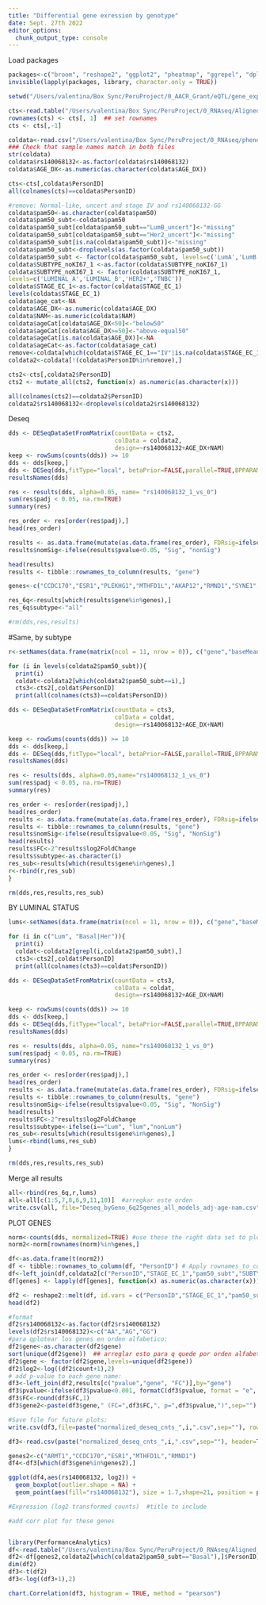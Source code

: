 ```yaml
---
title: "Differential gene exression by genotype"
date: Sept. 27th 2022
editor_options: 
  chunk_output_type: console
---
```


Load packages
```r
packages<-c("broom", "reshape2", "ggplot2", "pheatmap", "ggrepel", "dplyr", "RColorBrewer", "viridis","DESeq2","BiocParallel")
invisible(lapply(packages, library, character.only = TRUE))

setwd("/Users/valentina/Box Sync/PeruProject/0_AACR_Grant/eQTL/gene_expression_byGeno")
```

```r
cts<-read.table("/Users/valentina/Box Sync/PeruProject/0_RNAseq/Aligned_Counts/276Samples/gene.counts.271.samples.txt", header=TRUE, check.names = F)
rownames(cts) <- cts[, 1]  ## set rownames
cts <- cts[,-1]

coldata<-read.csv("/Users/valentina/Box Sync/PeruProject/0_RNAseq/pheno_257_SeqSamples.csv", header=TRUE)
### Check that sample names match in both files
str(coldata)
coldata$rs140068132<-as.factor(coldata$rs140068132)
coldata$AGE_DX<-as.numeric(as.character(coldata$AGE_DX))

cts<-cts[,coldata$PersonID]
all(colnames(cts)==coldata$PersonID)  

#remove: Normal-like, uncert and stage IV and rs140068132-GG
coldata$pam50<-as.character(coldata$pam50)
coldata$pam50_subt<-coldata$pam50
coldata$pam50_subt[coldata$pam50_subt=="LumB_uncert"]<-"missing"
coldata$pam50_subt[coldata$pam50_subt=="Her2_uncert"]<-"missing"
coldata$pam50_subt[is.na(coldata$pam50_subt)]<-"missing"
coldata$pam50_subt<-droplevels(as.factor(coldata$pam50_subt))
coldata$pam50_subt <- factor(coldata$pam50_subt, levels=c('LumA','LumB','Her2','Basal'))
coldata$SUBTYPE_noKI67_1 <-as.factor(coldata$SUBTYPE_noKI67_1)
coldata$SUBTYPE_noKI67_1 <- factor(coldata$SUBTYPE_noKI67_1,
levels=c('LUMINAL_A','LUMINAL_B','HER2+','TNBC'))
coldata$STAGE_EC_1<-as.factor(coldata$STAGE_EC_1)
levels(coldata$STAGE_EC_1)
coldata$age_cat<-NA
coldata$AGE_DX<-as.numeric(coldata$AGE_DX)
coldata$NAM<-as.numeric(coldata$NAM)
coldata$ageCat[coldata$AGE_DX<50]<-"below50"
coldata$ageCat[coldata$AGE_DX>=50]<-"above-equal50"
coldata$ageCat[is.na(coldata$AGE_DX)]<-NA
coldata$ageCat<-as.factor(coldata$age_cat)
remove<-coldata[which(coldata$STAGE_EC_1=="IV"|is.na(coldata$STAGE_EC_1)|coldata$rs140068132==2),]$PersonID
coldata2<-coldata[!(coldata$PersonID%in%remove),]

cts2<-cts[,coldata2$PersonID]
cts2 <- mutate_all(cts2, function(x) as.numeric(as.character(x)))

all(colnames(cts2)==coldata2$PersonID) 
coldata2$rs140068132<-droplevels(coldata2$rs140068132)
```

Deseq
```r
dds <- DESeqDataSetFromMatrix(countData = cts2,
                              colData = coldata2,
                              design=~rs140068132+AGE_DX+NAM)
keep <- rowSums(counts(dds)) >= 10
dds <- dds[keep,]
dds <- DESeq(dds,fitType="local", betaPrior=FALSE,parallel=TRUE,BPPARAM=MulticoreParam(6))
resultsNames(dds)

res <- results(dds, alpha=0.05, name= "rs140068132_1_vs_0")
sum(res$padj < 0.05, na.rm=TRUE)
summary(res)

res_order <- res[order(res$padj),]
head(res_order)

results <- as.data.frame(mutate(as.data.frame(res_order), FDRsig=ifelse(res_order$padj<0.05, "FDR<0.05", "Not Sig")), row.names=rownames(res_order))
results$nomSig<-ifelse(results$pvalue<0.05, "Sig", "nonSig")

head(results)
results <- tibble::rownames_to_column(results, "gene")

genes<-c("CCDC170","ESR1","PLEKHG1","MTHFD1L","AKAP12","RMND1","SYNE1","ARMT1","ZBTB2")

res_6q<-results[which(results$gene%in%genes),]
res_6q$subtype<-"all"

#rm(dds,res,results)
```

#Same, by subtype
```r
r<-setNames(data.frame(matrix(ncol = 11, nrow = 0)), c("gene","baseMean","log2FoldChange","lfcSE","stat","pvalue","padj","FDRsig","nomSig", "FC", "subtype"))

for (i in levels(coldata2$pam50_subt)){
  print(i)
  coldat<-coldata2[which(coldata2$pam50_subt==i),]
  cts3<-cts2[,coldat$PersonID]
  print(all(colnames(cts3)==coldat$PersonID))  

dds <- DESeqDataSetFromMatrix(countData = cts3,
                              colData = coldat,
                              design=~rs140068132+AGE_DX+NAM)

keep <- rowSums(counts(dds)) >= 10
dds <- dds[keep,]
dds <- DESeq(dds,fitType="local", betaPrior=FALSE,parallel=TRUE,BPPARAM=MulticoreParam(6))
resultsNames(dds)

res <- results(dds, alpha=0.05,name="rs140068132_1_vs_0")
sum(res$padj < 0.05, na.rm=TRUE)
summary(res)

res_order <- res[order(res$padj),]
head(res_order)
results <- as.data.frame(mutate(as.data.frame(res_order), FDRsig=ifelse(res_order$padj<0.05, "FDR<0.05", "FDR_NotSig")), row.names=rownames(res_order))
results <- tibble::rownames_to_column(results, "gene")
results$nomSig<-ifelse(results$pvalue<0.05, "Sig", "NonSig")
head(results)
results$FC<-2^results$log2FoldChange
results$subtype<-as.character(i)
res_sub<-results[which(results$gene%in%genes),]
r<-rbind(r,res_sub)
}

rm(dds,res,results,res_sub)
```

BY LUMINAL STATUS
```r
lums<-setNames(data.frame(matrix(ncol = 11, nrow = 0)), c("gene","baseMean","log2FoldChange","lfcSE","stat","pvalue","padj","FDRsig","nomSig", "FC", "subtype"))

for (i in c("Lum", "Basal|Her")){
  print(i)
  coldat<-coldata2[grepl(i,coldata2$pam50_subt),]
  cts3<-cts2[,coldat$PersonID]
  print(all(colnames(cts3)==coldat$PersonID))  

dds <- DESeqDataSetFromMatrix(countData = cts3,
                              colData = coldat,
                              design=~rs140068132+AGE_DX+NAM)

keep <- rowSums(counts(dds)) >= 10
dds <- dds[keep,]
dds <- DESeq(dds,fitType="local", betaPrior=FALSE,parallel=TRUE,BPPARAM=MulticoreParam(6))
resultsNames(dds)

res <- results(dds, alpha=0.05, name="rs140068132_1_vs_0")
sum(res$padj < 0.05, na.rm=TRUE)
summary(res)

res_order <- res[order(res$padj),]
head(res_order)
results <- as.data.frame(mutate(as.data.frame(res_order), FDRsig=ifelse(res_order$padj<0.05, "FDR<0.05", "FDR_NotSig")), row.names=rownames(res_order))
results <- tibble::rownames_to_column(results, "gene")
results$nomSig<-ifelse(results$pvalue<0.05, "Sig", "NonSig")
head(results)
results$FC<-2^results$log2FoldChange
results$subtype<-ifelse(i=="Lum", "lum","nonLum")
res_sub<-results[which(results$gene%in%genes),]
lums<-rbind(lums,res_sub)
}

rm(dds,res,results,res_sub)
```


Merge all results
```r
all<-rbind(res_6q,r,lums)
all<-all[c(1:5,7,8,6,9,11,10)]  #arregkar este orden
write.csv(all, file="Deseq_byGeno_6q25genes_all_models_adj-age-nam.csv", row.names=F)
```



PLOT GENES
```r
norm<-counts(dds, normalized=TRUE) #use these the right data set to plot (all samples, luminals, only etc)
norm2<-norm[rownames(norm)%in%genes,]

df<-as.data.frame(t(norm2))
df <- tibble::rownames_to_column(df, "PersonID") # Apply rownames_to_column
df<-left_join(df,coldata2[c("PersonID","STAGE_EC_1","pam50_subt","SUBTYPE_noKI67_1","age_cat","rs140068132","AGE_DX", "NAM")], by="PersonID")
df[genes] <- lapply(df[genes], function(x) as.numeric(as.character(x)))

df2 <- reshape2::melt(df, id.vars = c("PersonID","STAGE_EC_1","pam50_subt","SUBTYPE_noKI67_1","age_cat","rs140068132","AGE_DX","NAM"),variable.name = "gene", value.name = "count")
head(df2)

#format
df2$rs140068132<-as.factor(df2$rs140068132)
levels(df2$rs140068132)<-c("AA","AG","GG")
#para qplotear los genes en orden alfabetico:
df2$gene<-as.character(df2$gene)
sort(unique(df2$gene))  ## arreglar esto para q quede por orden alfabetico
df2$gene <- factor(df2$gene,levels=unique(df2$gene))
df2$log2<-log((df2$count+1),2)
# add p-value to each gene name:
df3<-left_join(df2,results[c("pvalue","gene", "FC")],by="gene")
df3$pvalue<-ifelse(df3$pvalue<0.001, formatC(df3$pvalue, format = "e", digits = 1), round(df3$pvalue,3))
df3$FC<-round(df3$FC,1)
df3$gene2<-paste(df3$gene," (FC=",df3$FC,", p=",df3$pvalue,")",sep="")

#Save file for future plots:
write.csv(df3,file=paste("normalized_deseq_cnts_",i,".csv",sep=""), row.names=F)

df3<-read.csv(paste("normalized_deseq_cnts_",i,".csv",sep=""), header=T)

genes2<-c("ARMT1","CCDC170","ESR1","MTHFD1L","RMND1")
df4<-df3[which(df3$gene%in%genes2),]

ggplot(df4,aes(rs140068132, log2)) +
  geom_boxplot(outlier.shape = NA) +
  geom_point(aes(fill="rs140068132"), size = 1.7,shape=21, position = position_jitterdodge()) + facet_wrap(~gene2,scales = "free_y",ncol=1) + labs(x="", y="", fill="",title="Basal" ) + theme(axis.text.x=element_text(size=9),axis.text.y=element_text(size=9), axis.title.x=element_text(size=10), axis.title.y=element_text(size=10), strip.text.x = element_text(size = 11),legend.text = element_text(size=10),legend.position="none")+scale_fill_manual(values="cyan4")

#Expression (log2 transformed counts)  #title to include

#add corr plot for these genes


library(PerformanceAnalytics)
df<-read.table("/Users/valentina/Box Sync/PeruProject/0_RNAseq/Aligned_Counts/276Samples/normDeseq.gene.counts.271.samples.txt", header=T, check.names = F)
df2<-df[genes2,coldata2[which(coldata2$pam50_subt=="Basal"),]$PersonID]
dim(df2)
df3<-t(df2)
df3<-log((df3+1),2)

chart.Correlation(df3, histogram = TRUE, method = "pearson")

```
